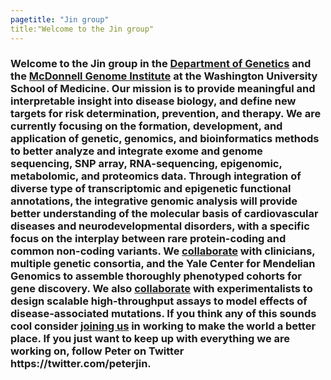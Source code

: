 ```yaml
---
pagetitle: "Jin group"
title:"Welcome to the Jin group"
---
```


<link rel="stylesheet" href="styles.css" type="text/css">

### Welcome to the Jin group in the [Department of Genetics](http://genetics.wustl.edu/) and the [McDonnell Genome Institute](https:// https://www.genome.wustl.edu/) at the Washington University School of Medicine. Our mission is to provide meaningful and interpretable insight into disease biology, and define new targets for risk determination, prevention, and therapy. We are currently focusing on the formation, development, and application of genetic, genomics, and bioinformatics methods to better analyze and integrate exome and genome sequencing, SNP array, RNA-sequencing, epigenomic, metabolomic, and proteomics data. Through integration of diverse type of transcriptomic and epigenetic functional annotations, the integrative genomic analysis will provide better understanding of the molecular basis of cardiovascular diseases and neurodevelopmental disorders, with a specific focus on the interplay between rare protein-coding and common non-coding variants. We [collaborate](./collaborators.html) with clinicians, multiple genetic consortia, and the Yale Center for Mendelian Genomics to assemble thoroughly phenotyped cohorts for gene discovery. We also [collaborate](./collaborators.html) with experimentalists to design scalable high-throughput assays to model effects of disease-associated mutations. If you think any of this sounds cool consider [joining us](./join.html) in working to make the world a better place. If you just want to keep up with everything we are working on, follow Peter on Twitter https://twitter.com/peterjin.

